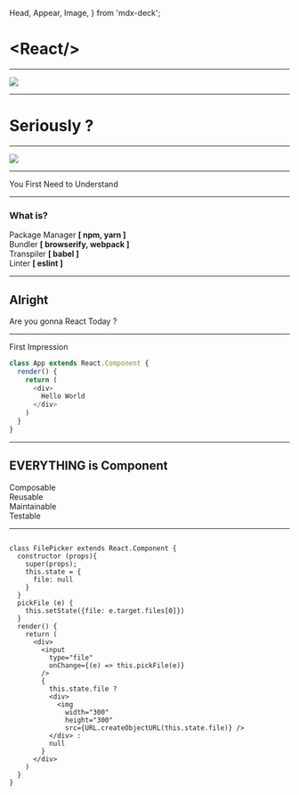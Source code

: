   Head,
  Appear,
  Image,
} from 'mdx-deck';

<Head>
  <title>Dive into React.js</title>
</Head>

# &lt;React/&gt;

---

<Image src="./images/lol.gif" />

---

# Seriously ?

---

<Image src="./images/seriously.gif" />

---

You First Need to Understand

---

### What is?

<Appear> 
  <div>Package Manager  <b>[ npm, yarn ]</b></div>
  <div>Bundler  <b>[ browserify, webpack ]</b></div>
  <div>Transpiler  <b>[ babel ]</b></div>
  <div>Linter  <b>[ eslint ]</b></div>
</Appear>

---

## Alright

<Appear>
Are you gonna React Today ?
</Appear>

---

First Impression

```javascript
class App extends React.Component {
  render() {
    return (
      <div>
        Hello World
      </div>
    )
  }
}
```

---

## EVERYTHING is Component

<Appear>
  <div>Composable</div>
  <div>Reusable</div>
  <div>Maintainable</div>
  <div>Testable</div>
</Appear>

---

<LiveCode
  title="How to greet people ?"
  size="large"
  code="<p>Hello World!</p>"
/>

```notes

class FilePicker extends React.Component {
  constructor (props){
    super(props);
    this.state = {
      file: null
    }
  }
  pickFile (e) {
    this.setState({file: e.target.files[0]})
  }
  render() {
    return (
      <div>
        <input
          type="file"
          onChange={(e) => this.pickFile(e)}
        />
        {
          this.state.file ?
          <div>
            <img
              width="300"
              height="300"
              src={URL.createObjectURL(this.state.file)} />
          </div> :
          null
        }
      </div>
    )
  }
}


```
